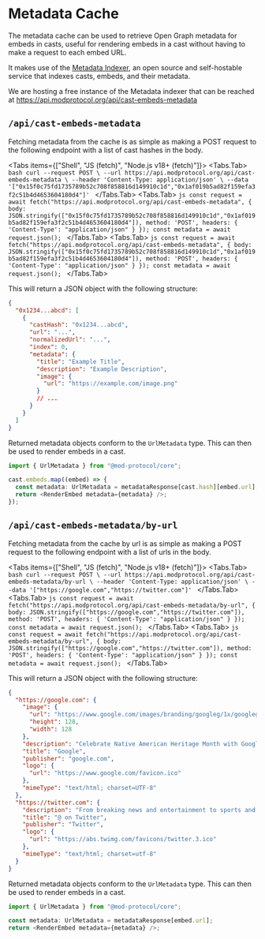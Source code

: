 
# Metadata Cache

The metadata cache can be used to retrieve Open Graph metadata for embeds in casts, useful for rendering embeds in a cast without having to make a request to each embed URL.

It makes use of the [Metadata Indexer](https://github.com/mod-protocol/mod/tree/main/examples/metadata-indexer), an open source and self-hostable service that indexes casts, embeds, and their metadata.

We are hosting a free instance of the Metadata indexer that can be reached at https://api.modprotocol.org/api/cast-embeds-metadata

## `/api/cast-embeds-metadata`

Fetching metadata from the cache is as simple as making a POST request to the following endpoint with a list of cast hashes in the body.

<Tabs items={["Shell", "JS (fetch)", "Node.js v18+ (fetch)"]}>
  <Tabs.Tab>
    ```bash
    curl --request POST \
    --url https://api.modprotocol.org/api/cast-embeds-metadata \
    --header 'Content-Type: application/json' \
    --data '["0x15f0c75fd1735789b52c708f858816d149910c1d","0x1af019b5ad82f159efa3f2c51b4d4653604180d4"]'
    ```
  </Tabs.Tab>
  <Tabs.Tab>
    ```js
    const request = await fetch("https://api.modprotocol.org/api/cast-embeds-metadata", {
      body: JSON.stringify(["0x15f0c75fd1735789b52c708f858816d149910c1d","0x1af019b5ad82f159efa3f2c51b4d4653604180d4"]),
      method: 'POST',
      headers: {
        'Content-Type': "application/json"
      }
    });
    const metadata = await request.json();
    ```
  </Tabs.Tab>
  <Tabs.Tab>
    ```js
    const request = await fetch("https://api.modprotocol.org/api/cast-embeds-metadata", {
      body: JSON.stringify(["0x15f0c75fd1735789b52c708f858816d149910c1d","0x1af019b5ad82f159efa3f2c51b4d4653604180d4"]),
      method: 'POST',
      headers: {
        'Content-Type': "application/json"
      }
    });
    const metadata = await request.json();
    ```
  </Tabs.Tab>
</Tabs>

This will return a JSON object with the following structure:

```json
{
  "0x1234...abcd": [
    {
      "castHash": "0x1234...abcd",
      "url": "...",
      "normalizedUrl": "...",
      "index": 0,
      "metadata": {
        "title": "Example Title",
        "description": "Example Description",
        "image": {
          "url": "https://example.com/image.png"
        }
        // ...
      }
    }
  ]
}
```

Returned metadata objects conform to the `UrlMetadata` type. This can then be used to render embeds in a cast.

```typescript
import { UrlMetadata } from "@mod-protocol/core";

cast.embeds.map((embed) => {
  const metadata: UrlMetadata = metadataResponse[cast.hash][embed.url];
  return <RenderEmbed metadata={metadata} />;
});
```

## `/api/cast-embeds-metadata/by-url`

Fetching metadata from the cache by url is as simple as making a POST request to the following endpoint with a list of urls in the body.

<Tabs items={["Shell", "JS (fetch)", "Node.js v18+ (fetch)"]}>
  <Tabs.Tab>
    ```bash
    curl --request POST \
    --url https://api.modprotocol.org/api/cast-embeds-metadata/by-url \
    --header 'Content-Type: application/json' \
    --data '["https://google.com","https://twitter.com"]'
    ```
  </Tabs.Tab>
  <Tabs.Tab>
    ```js
    const request = await fetch("https://api.modprotocol.org/api/cast-embeds-metadata/by-url", {
      body: JSON.stringify(["https://google.com","https://twitter.com"]),
      method: 'POST',
      headers: {
        'Content-Type': "application/json"
      }
    });
    const metadata = await request.json();
    ```
  </Tabs.Tab>
  <Tabs.Tab>
    ```js
    const request = await fetch("https://api.modprotocol.org/api/cast-embeds-metadata/by-url", {
      body: JSON.stringify(["https://google.com","https://twitter.com"]),
      method: 'POST',
      headers: {
        'Content-Type': "application/json"
      }
    });
    const metadata = await request.json();
    ```
  </Tabs.Tab>
</Tabs>

This will return a JSON object with the following structure:

```json
{
  "https://google.com": {
    "image": {
      "url": "https://www.google.com/images/branding/googleg/1x/googleg_standard_color_128dp.png",
      "height": 128,
      "width": 128
    },
    "description": "Celebrate Native American Heritage Month with Google",
    "title": "Google",
    "publisher": "google.com",
    "logo": {
      "url": "https://www.google.com/favicon.ico"
    },
    "mimeType": "text/html; charset=UTF-8"
  },
  "https://twitter.com": {
    "description": "From breaking news and entertainment to sports and politics, get the full story with all the live commentary.",
    "title": "@ on Twitter",
    "publisher": "Twitter",
    "logo": {
      "url": "https://abs.twimg.com/favicons/twitter.3.ico"
    },
    "mimeType": "text/html; charset=utf-8"
  }
}
```

Returned metadata objects conform to the `UrlMetadata` type. This can then be used to render embeds in a cast.

```typescript
import { UrlMetadata } from "@mod-protocol/core";

const metadata: UrlMetadata = metadataResponse[embed.url];
return <RenderEmbed metadata={metadata} />;
```
